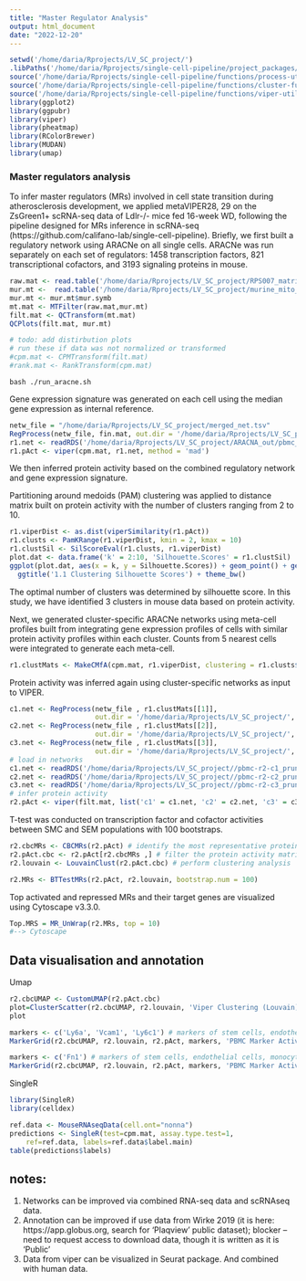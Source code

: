 ```yaml
---
title: "Master Regulator Analysis"
output: html_document
date: "2022-12-20"
---
```


  
```r
setwd('/home/daria/Rprojects/LV_SC_project/')
.libPaths('/home/daria/Rprojects/single-cell-pipeline/project_packages/')
source('/home/daria/Rprojects/single-cell-pipeline/functions/process-utils.R')
source('/home/daria/Rprojects/single-cell-pipeline/functions/cluster-functions.R')
source('/home/daria/Rprojects/single-cell-pipeline/functions/viper-utils.R')
library(ggplot2)
library(ggpubr)
library(viper)
library(pheatmap)
library(RColorBrewer)
library(MUDAN)
library(umap)
```


### Master regulators analysis
To infer master regulators (MRs) involved in cell state transition during atherosclerosis
development, we applied metaVIPER28, 29 on the ZsGreen1+ scRNA-seq data of Ldlr-/- mice fed
16-week WD, following the pipeline designed for MRs inference in scRNA-seq
(https://github.com/califano-lab/single-cell-pipeline).
Briefly, we first built a regulatory network using ARACNe on all single cells. ARACNe was run separately on each set of regulators: 1458 transcription factors, 821 transcriptional cofactors, and 3193 signaling proteins in mouse. 

```r
raw.mat <- read.table('/home/daria/Rprojects/LV_SC_project/RPS007_matrix.txt',header = T,row.names = 1)
mur.mt <-  read.table('/home/daria/Rprojects/LV_SC_project/murine_mito_genes.csv', header = T, sep = ',', stringsAsFactors = FALSE) # http://asia.ensembl.org/biomart/martview/b2b79163486788b39f300cc958d90092
mur.mt <- mur.mt$mur.symb
mt.mat <- MTFilter(raw.mat,mur.mt)
filt.mat <- QCTransform(mt.mat)
QCPlots(filt.mat, mur.mt)

# todo: add distirbution plots
# run these if data was not normalized or transformed
#cpm.mat <- CPMTransform(filt.mat)
#rank.mat <- RankTransform(cpm.mat)

```

```
bash ./run_aracne.sh
```
Gene expression signature was generated on each cell using the median gene expression as internal
reference.

```r

netw_file = "/home/daria/Rprojects/LV_SC_project/merged_net.tsv"
RegProcess(netw_file, fin.mat, out.dir = '/home/daria/Rprojects/LV_SC_project/ARACNA_out_2/', out.name = 'pbmc_r1-net-')
r1.net <- readRDS('/home/daria/Rprojects/LV_SC_project/ARACNA_out/pbmc_r1-net-pruned.rds')
r1.pAct <- viper(cpm.mat, r1.net, method = 'mad')
```
We then inferred protein activity based on the combined regulatory network and gene
expression signature.

Partitioning around medoids (PAM) clustering was applied to distance matrix built on protein activity with the number of clusters ranging from 2 to 10.

```r
r1.viperDist <- as.dist(viperSimilarity(r1.pAct))
r1.clusts <- PamKRange(r1.viperDist, kmin = 2, kmax = 10)
r1.clustSil <- SilScoreEval(r1.clusts, r1.viperDist)
plot.dat <- data.frame('k' = 2:10, 'Silhouette.Scores' = r1.clustSil)
ggplot(plot.dat, aes(x = k, y = Silhouette.Scores)) + geom_point() + geom_line() +
  ggtitle('1.1 Clustering Silhouette Scores') + theme_bw()
```

The optimal number of clusters was determined by silhouette score. In this study, we have identified 3 clusters in mouse data based on protein activity. 

Next, we generated cluster-specific ARACNe networks using meta-cell profiles built from integrating gene expression profiles of cells with similar protein activity profiles within each cluster. Counts from 5 nearest cells were integrated to generate each meta-cell.
```r
r1.clustMats <- MakeCMfA(cpm.mat, r1.viperDist, clustering = r1.clusts$k4, out.dir = '/home/daria/Rprojects/LV_SC_project/', out.name = 'pbmc-r1-clusts')
```
Protein activity was inferred again using cluster-specific networks as input to VIPER.
```r

c1.net <- RegProcess(netw_file , r1.clustMats[[1]], 
                     out.dir = '/home/daria/Rprojects/LV_SC_project/', out.name = 'pbmc-r2-c1_')
c2.net <- RegProcess(netw_file , r1.clustMats[[2]], 
                     out.dir = '/home/daria/Rprojects/LV_SC_project/', out.name = 'pbmc-r2-c2_')
c3.net <- RegProcess(netw_file , r1.clustMats[[3]], 
                     out.dir = '/home/daria/Rprojects/LV_SC_project/', out.name = 'pbmc-r2-c3_')
# load in networks
c1.net <- readRDS('/home/daria/Rprojects/LV_SC_project//pbmc-r2-c1_pruned.rds')
c2.net <- readRDS('/home/daria/Rprojects/LV_SC_project//pbmc-r2-c2_pruned.rds')
c3.net <- readRDS('/home/daria/Rprojects/LV_SC_project//pbmc-r2-c3_pruned.rds')
# infer protein activity
r2.pAct <- viper(filt.mat, list('c1' = c1.net, 'c2' = c2.net, 'c3' = c3.net), method = 'none')
```
T-test was conducted on transcription factor and cofactor activities between SMC and SEM
populations with 100 bootstraps.

```r
r2.cbcMRs <- CBCMRs(r2.pAct) # identify the most representative proteins
r2.pAct.cbc <- r2.pAct[r2.cbcMRs ,] # filter the protein activity matrix
r2.louvain <- LouvainClust(r2.pAct.cbc) # perform clustering analysis

r2.MRs <- BTTestMRs(r2.pAct, r2.louvain, bootstrap.num = 100)
```

Top activated and repressed MRs and their target genes are visualized using Cytoscape v3.3.0.

```r
Top.MRS = MR_UnWrap(r2.MRs, top = 10)
#--> Cytoscape
```

## Data visualisation and annotation
Umap

```r

r2.cbcUMAP <- CustomUMAP(r2.pAct.cbc)
plot=ClusterScatter(r2.cbcUMAP, r2.louvain, 'Viper Clustering (Louvain)')
plot
```

```r
markers <- c('Ly6a', 'Vcam1', 'Ly6c1') # markers of stem cells, endothelial cells, monocytes/macrophages differentiation (expected to be enriched in SMC derived cells)
MarkerGrid(r2.cbcUMAP, r2.louvain, r2.pAct, markers, 'PBMC Marker Activity')
```
```r
markers <- c('Fn1') # markers of stem cells, endothelial cells, monocytes/macrophages differentiation (expected to be enriched in SMC derived cells)
MarkerGrid(r2.cbcUMAP, r2.louvain, r2.pAct, markers, 'PBMC Marker Activity')
```

SingleR
```r
library(SingleR)
library(celldex)

ref.data <- MouseRNAseqData(cell.ont="nonna")
predictions <- SingleR(test=cpm.mat, assay.type.test=1, 
    ref=ref.data, labels=ref.data$label.main)
table(predictions$labels)

```


## notes:

1) Networks can be improved via combined RNA-seq data and scRNAseq data.
2) Annotation can be improved if use data from Wirke 2019 (it is here: https://app.globus.org, search for 'Plaqview' public dataset); blocker -- need to request access to download data, though it is written as it is 'Public'
3) Data from viper can be visualized in Seurat package. And combined with human data. 
